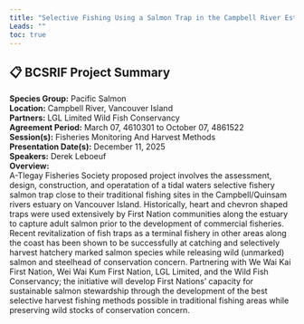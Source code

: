 ```yaml
---
title: "Selective Fishing Using a Salmon Trap in the Campbell River Estuary"
Leads: ""
toc: true
---
```


## 📋 BCSRIF Project Summary

**Species Group:** Pacific Salmon  
**Location:** Campbell River, Vancouver Island   
**Partners:** LGL Limited
Wild Fish Conservancy   
**Agreement Period:** March 07, 4610301 to October 07, 4861522  
**Session(s):** Fisheries Monitoring And Harvest Methods  
**Presentation Date(s):** December 11, 2025  
**Speakers:** Derek Leboeuf  
**Overview:**  
A-Tlegay Fisheries Society proposed project involves the assessment, design, construction, and operatation of a tidal waters selective fishery salmon trap close to their traditional fishing sites in the Campbell/Quinsam rivers estuary on Vancouver Island. Historically, heart and chevron shaped traps were used extensively by First Nation communities along the estuary to capture adult salmon prior to the development of commercial fisheries. Recent revitalization of fish traps as a terminal fishery in other areas along the coast has been shown to be successfully at catching and selectively harvest hatchery marked salmon species while releasing wild (unmarked) salmon and steelhead of conservation concern. Partnering with We Wai Kai First Nation, Wei Wai Kum First Nation, LGL Limited, and the Wild Fish Conservancy; the initiative will develop First Nations’ capacity for sustainable salmon stewardship through the development of the best selective harvest fishing methods possible in traditional fishing areas while preserving wild stocks of conservation concern.   

